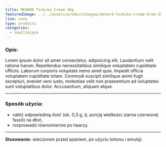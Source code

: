 ```yaml
---
title: MENARD Tsukika Cream 30g
featuredImage: ../../assets/productsImages/menard-tsukika-cream-krem-30g.png
line: none
type: products
categories:
  - nawilżające
---
```


<h3>Opis:</h3>

Lorem ipsum dolor sit amet consectetur, adipisicing elit. Laudantium velit ratione harum. Repellendus necessitatibus similique voluptatem cupiditate officiis. Laborum corporis voluptate nemo amet quia. Impedit officia voluptatem cupiditate totam. Commodi suscipit similique animi fugit excepturi, eveniet vero iusto, molestiae velit non praesentium ad voluptates sunt voluptatibus dolor. Accusantium, aliquam atque.

---

### Sposób użycia:

- nałóż odpowiednią ilość (ok. 0,3 g, tj. porcję wielkości ziarna czerwonej fasoli) na dłoń,
- rozprowadź równomiernie po twarzy.

---

**Stosowanie:** wieczorem przed spaniem, po użyciu lotionu i emulsji.
